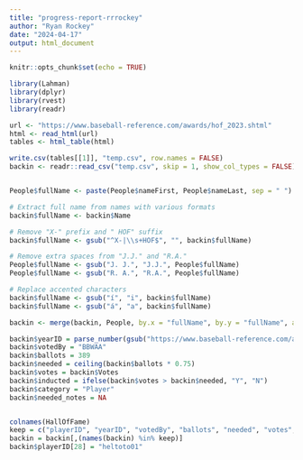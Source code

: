 ```yaml
---
title: "progress-report-rrrockey"
author: "Ryan Rockey"
date: "2024-04-17"
output: html_document
---
```


```r
knitr::opts_chunk$set(echo = TRUE)
```

```r
library(Lahman)
library(dplyr)
library(rvest)
library(readr)

url <- "https://www.baseball-reference.com/awards/hof_2023.shtml"
html <- read_html(url)
tables <- html_table(html)

write.csv(tables[[1]], "temp.csv", row.names = FALSE)
backin <- readr::read_csv("temp.csv", skip = 1, show_col_types = FALSE)


People$fullName <- paste(People$nameFirst, People$nameLast, sep = " ")

# Extract full name from names with various formats
backin$fullName <- backin$Name

# Remove "X-" prefix and " HOF" suffix
backin$fullName <- gsub("^X-|\\s+HOF$", "", backin$fullName)

# Remove extra spaces from "J.J." and "R.A."
People$fullName <- gsub("J. J.", "J.J.", People$fullName)
People$fullName <- gsub("R. A.", "R.A.", People$fullName)

# Replace accented characters
backin$fullName <- gsub("í", "i", backin$fullName)
backin$fullName <- gsub("á", "a", backin$fullName)

backin <- merge(backin, People, by.x = "fullName", by.y = "fullName", all.x = TRUE)

backin$yearID = parse_number(gsub("https://www.baseball-reference.com/awards/hof_", "", url))
backin$votedBy = "BBWAA"
backin$ballots = 389
backin$needed = ceiling(backin$ballots * 0.75)
backin$votes = backin$Votes
backin$inducted = ifelse(backin$votes > backin$needed, "Y", "N")
backin$category = "Player"
backin$needed_notes = NA


colnames(HallOfFame)
keep = c("playerID", "yearID", "votedBy", "ballots", "needed", "votes", "inducted", "category", "needed_note")
backin = backin[,(names(backin) %in% keep)]
backin$playerID[28] = "heltoto01"
```

